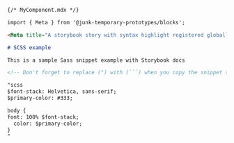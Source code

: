 ```md
{/* MyComponent.mdx */}

import { Meta } from '@junk-temporary-prototypes/blocks';

<Meta title="A storybook story with syntax highlight registered globally" />

# SCSS example

This is a sample Sass snippet example with Storybook docs

<!-- Don't forget to replace (") with (```) when you copy the snippet to your own app -->

"scss
$font-stack: Helvetica, sans-serif;
$primary-color: #333;

body {
font: 100% $font-stack;
  color: $primary-color;
}
"
```